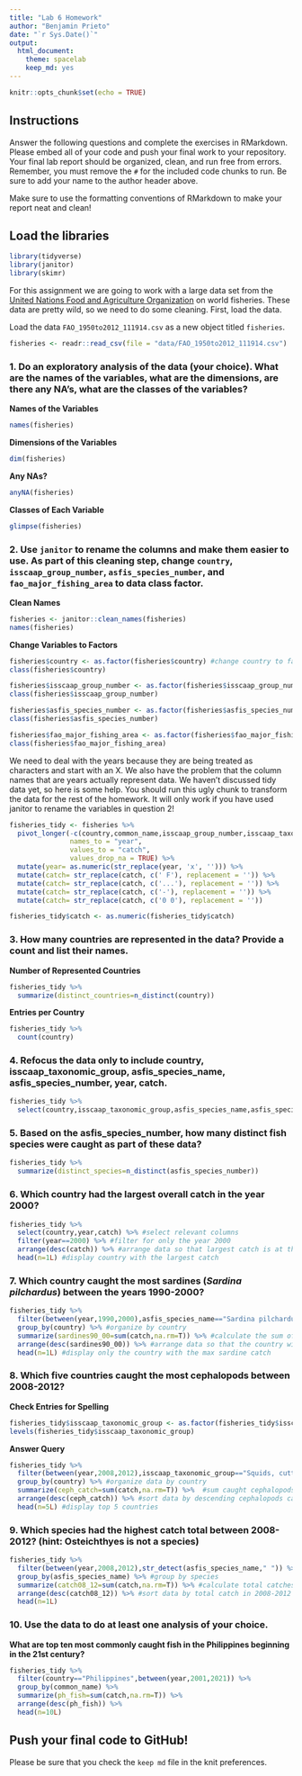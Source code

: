 ```yaml
---
title: "Lab 6 Homework"
author: "Benjamin Prieto"
date: "`r Sys.Date()`"
output:
  html_document: 
    theme: spacelab
    keep_md: yes
---
```


```r
knitr::opts_chunk$set(echo = TRUE)
```

## Instructions
Answer the following questions and complete the exercises in RMarkdown. Please embed all of your code and push your final work to your repository. Your final lab report should be organized, clean, and run free from errors. Remember, you must remove the `#` for the included code chunks to run. Be sure to add your name to the author header above.  

Make sure to use the formatting conventions of RMarkdown to make your report neat and clean!  

## Load the libraries
```r
library(tidyverse)
library(janitor)
library(skimr)
```

For this assignment we are going to work with a large data set from the [United Nations Food and Agriculture Organization](http://www.fao.org/about/en/) on world fisheries. These data are pretty wild, so we need to do some cleaning. First, load the data.  

Load the data `FAO_1950to2012_111914.csv` as a new object titled `fisheries`.
```r
fisheries <- readr::read_csv(file = "data/FAO_1950to2012_111914.csv")
```

### 1. Do an exploratory analysis of the data (your choice). What are the names of the variables, what are the dimensions, are there any NA's, what are the classes of the variables?  

**Names of the Variables**
```r
names(fisheries)
```

**Dimensions of the Variables**
```r
dim(fisheries)
```

**Any NAs?**
```r
anyNA(fisheries)
```

**Classes of Each Variable**
```r
glimpse(fisheries)
```

### 2. Use `janitor` to rename the columns and make them easier to use. As part of this cleaning step, change `country`, `isscaap_group_number`, `asfis_species_number`, and `fao_major_fishing_area` to data class factor. 

**Clean Names**
```r
fisheries <- janitor::clean_names(fisheries) 
names(fisheries)
```

**Change Variables to Factors**
```r
fisheries$country <- as.factor(fisheries$country) #change country to factor
class(fisheries$country)
```

```r
fisheries$isscaap_group_number <- as.factor(fisheries$isscaap_group_number) #change isscaap group number to factor
class(fisheries$isscaap_group_number)
```

```r
fisheries$asfis_species_number <- as.factor(fisheries$asfis_species_number) #change asfis species number to factor
class(fisheries$asfis_species_number)
```

```r
fisheries$fao_major_fishing_area <- as.factor(fisheries$fao_major_fishing_area) #change fao major fishing area to factor
class(fisheries$fao_major_fishing_area)
```

We need to deal with the years because they are being treated as characters and start with an X. We also have the problem that the column names that are years actually represent data. We haven't discussed tidy data yet, so here is some help. You should run this ugly chunk to transform the data for the rest of the homework. It will only work if you have used janitor to rename the variables in question 2!
```r
fisheries_tidy <- fisheries %>% 
  pivot_longer(-c(country,common_name,isscaap_group_number,isscaap_taxonomic_group,asfis_species_number,asfis_species_name,fao_major_fishing_area,measure),
               names_to = "year",
               values_to = "catch",
               values_drop_na = TRUE) %>% 
  mutate(year= as.numeric(str_replace(year, 'x', ''))) %>% 
  mutate(catch= str_replace(catch, c(' F'), replacement = '')) %>% 
  mutate(catch= str_replace(catch, c('...'), replacement = '')) %>% 
  mutate(catch= str_replace(catch, c('-'), replacement = '')) %>% 
  mutate(catch= str_replace(catch, c('0 0'), replacement = ''))

fisheries_tidy$catch <- as.numeric(fisheries_tidy$catch)
```

### 3. How many countries are represented in the data? Provide a count and list their names.

**Number of Represented Countries**
```r
fisheries_tidy %>% 
  summarize(distinct_countries=n_distinct(country))
```

**Entries per Country**
```r
fisheries_tidy %>% 
  count(country)
```

### 4. Refocus the data only to include country, isscaap_taxonomic_group, asfis_species_name, asfis_species_number, year, catch.
```r
fisheries_tidy %>% 
  select(country,isscaap_taxonomic_group,asfis_species_name,asfis_species_number,year,catch)
```

### 5. Based on the asfis_species_number, how many distinct fish species were caught as part of these data?
```r
fisheries_tidy %>% 
  summarize(distinct_species=n_distinct(asfis_species_number))
```

### 6. Which country had the largest overall catch in the year 2000?
```r
fisheries_tidy %>% 
  select(country,year,catch) %>% #select relevant columns
  filter(year==2000) %>% #filter for only the year 2000
  arrange(desc(catch)) %>% #arrange data so that largest catch is at the head of the data
  head(n=1L) #display country with the largest catch 
```

### 7. Which country caught the most sardines (_Sardina pilchardus_) between the years 1990-2000?
```r
fisheries_tidy %>% 
  filter(between(year,1990,2000),asfis_species_name=="Sardina pilchardus") %>% #filter for years 1990-2000 and only sardines
  group_by(country) %>% #organize by country
  summarize(sardines90_00=sum(catch,na.rm=T)) %>% #calculate the sum of sardines caught for each country between 1990-2000
  arrange(desc(sardines90_00)) %>% #arrange data so that the country with the largest catch is on top
  head(n=1L) #display only the country with the max sardine catch
```

### 8. Which five countries caught the most cephalopods between 2008-2012?

**Check Entries for Spelling**
```r
fisheries_tidy$isscaap_taxonomic_group <- as.factor(fisheries_tidy$isscaap_taxonomic_group) #search for name to filter for cephalopods
levels(fisheries_tidy$isscaap_taxonomic_group)
```

**Answer Query**
```r
fisheries_tidy %>% 
  filter(between(year,2008,2012),isscaap_taxonomic_group=="Squids, cuttlefishes, octopuses") %>% #filter for 2008-2012 and cephalopods
  group_by(country) %>% #organize data by country
  summarize(ceph_catch=sum(catch,na.rm=T)) %>%  #sum caught cephalopods per country
  arrange(desc(ceph_catch)) %>% #sort data by descending cephalopods caught so the largest catches per country are on top
  head(n=5L) #display top 5 countries
```

### 9. Which species had the highest catch total between 2008-2012? (hint: Osteichthyes is not a species)
```r
fisheries_tidy %>% 
  filter(between(year,2008,2012),str_detect(asfis_species_name," ")) %>% #filter to years 2008-2012 and species (not genera)
  group_by(asfis_species_name) %>% #group by species
  summarize(catch08_12=sum(catch,na.rm=T)) %>% #calculate total catches per species in 2008-2012
  arrange(desc(catch08_12)) %>% #sort data by total catch in 2008-2012
  head(n=1L)
```

### 10. Use the data to do at least one analysis of your choice.

**What are top ten most commonly caught fish in the Philippines beginning in the 21st century?**
```r
fisheries_tidy %>% 
  filter(country=="Philippines",between(year,2001,2021)) %>% 
  group_by(common_name) %>% 
  summarize(ph_fish=sum(catch,na.rm=T)) %>% 
  arrange(desc(ph_fish)) %>% 
  head(n=10L)
```

## Push your final code to GitHub!
Please be sure that you check the `keep md` file in the knit preferences.   